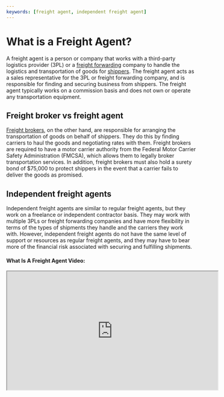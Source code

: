 ```yaml
---
keywords: [freight agent, independent freight agent]
---
```


# What is a Freight Agent?

A freight agent is a person or company that works with a third-party logistics provider (3PL) or a [freight forwarding](../../../ocean-shipping/what-is-a-freight-forwarder.mdx) company to handle the logistics and transportation of goods for [shippers](../shippers/what-are-shippers-in-logistics.mdx). The freight agent acts as a sales representative for the 3PL or freight forwarding company, and is responsible for finding and securing business from shippers. The freight agent typically works on a commission basis and does not own or operate any transportation equipment.

## Freight broker vs freight agent

[Freight brokers](./what-are-freight-brokers), on the other hand, are responsible for arranging the transportation of goods on behalf of shippers. They do this by finding carriers to haul the goods and negotiating rates with them. Freight brokers are required to have a motor carrier authority from the Federal Motor Carrier Safety Administration (FMCSA), which allows them to legally broker transportation services. In addition, freight brokers must also hold a surety bond of $75,000 to protect shippers in the event that a carrier fails to deliver the goods as promised.

## Independent freight agents

Independent freight agents are similar to regular freight agents, but they work on a freelance or independent contractor basis. They may work with multiple 3PLs or freight forwarding companies and have more flexibility in terms of the types of shipments they handle and the carriers they work with. However, independent freight agents do not have the same level of support or resources as regular freight agents, and they may have to bear more of the financial risk associated with securing and fulfilling shipments.

#### What Is A Freight Agent Video:

<iframe
  width="560"
  height="315"
  src="https://www.youtube.com/embed/_FMOhds1F5M"
  allow="accelerometer; autoplay; encrypted-media; gyroscope; picture-in-picture"
></iframe>
